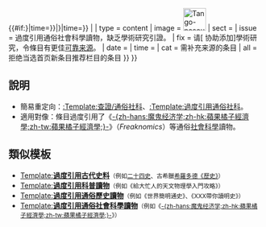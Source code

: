 {{#if:{{Template_error|date={{{1|{{{date|}}}}}}|time={{{time|<noinclude>1976-09-09</noinclude>}}}}}|{{Template_error|template_name=better source top|other_parameter={{{1|}}}|date={{{1|{{{date|}}}}}}|time={{{time|<noinclude>1976-09-09</noinclude>}}}}}
|<!-- {{Excessive popular social sciences
}} 开始-->{{ambox
| name  = Excessive popular social sciences
| subst = <includeonly>{{subst:</includeonly><includeonly>substcheck}}</includeonly>
| small = {{#ifeq: {{{1}}} | 章节 | left | {{{small|}}} }}
| type  = content
| image = [[File:Tango-nosources.svg|45px]]
| sect  = {{{1|}}}
| issue = 過度引用通俗社會科學讀物，缺乏學術研究引證。
| fix   = 请[{{fullurl:{{FULLPAGENAME}}|action=edit}} 协助添加]學術研究，令條目有更佳[[Wikipedia:可靠来源|可靠来源]]。
| date  = {{{date|}}}
| time  = {{{time|}}}
| cat   = 需补充来源的条目
| all   = 拒绝当选首页新条目推荐栏目的条目
}}<!-- {{Excessive popular social sciences
}} 结束 -->}}<noinclude>
==說明==
*簡易重定向：[[:Template:查證/通俗社科]]、[[:Template:過度引用通俗社科]]。
*適用對像：條目過度引用了《[[蘋果橘子經濟學|-{zh-hans:魔鬼经济学;zh-hk:蘋果橘子經濟學;zh-tw:蘋果橘子經濟學;}-]]》（''Freaknomics''）等通俗[[社會科學]]讀物。

==類似模板==
*[[:Template:Excessive historical sources|Template:'''過度引用古代史料''']]<small>（例如[[二十四史]]、古希臘[[歷史_(希羅多德)|希羅多德《歷史》]]）</small>
*[[:Template:Excessive popular science|Template:'''過度引用科普讀物''']]<small>（例如《給大忙人的天文物理學入門攻略》）</small>
*[[:Template:Excessive popular history|Template:'''過度引用通俗歷史讀物''']]<small>（例如《世界簡明通史》、《XXX帶你讀明史》）</small>
*[[:Template:Excessive popular social sciences|Template:'''過度引用通俗社會科學讀物''']]<small>（例如《[[蘋果橘子經濟學|-{zh-hans:魔鬼经济学;zh-hk:蘋果橘子經濟學;zh-tw:蘋果橘子經濟學;}-]]》）</small>
</noinclude>